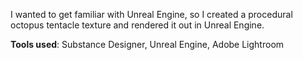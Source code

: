 I wanted to get familiar with Unreal Engine, so I created a procedural octopus tentacle texture and rendered it out in Unreal Engine.

**Tools used**: Substance Designer, Unreal Engine, Adobe Lightroom